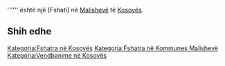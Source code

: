 {{Fshat në 
 | Emri                = Mala Dobranja
 | Emri (Rasa dhanore) = 
 | Figura              = 
 | Shteti              = Kosovës
 | Komuna              = Malishevë
 | Kodi postar         = 
 | Sipërfaqja          = 
 | Popullsia           = 0
 | Regj. i popullsisë  = 
 | Dend. e popullsisë  = 
 | Faqja zyrtare       = 
 <!--- Koordinatat ----> 
 | Gjerësia            = 42.54722
 | Gjatësia            = 21.02861
 | Lartësia            = 
}}
'''''' është një [Fshati] në [[ Malishevë ]] të [[ Kosovës ]].

<!-- == Gjeografia == -->
<!-- == Historia == -->
<!-- == Demografia == -->
== Shih edhe ==
{{Komuna Malishevë}}
{{Kosovo-Administrata-Cung}}

[[Kategoria:Fshatra në Kosovës]]
[[Kategoria:Fshatra në Kommunes Malishevë]]
[[Kategoria:Vendbanime në Kosovës]]